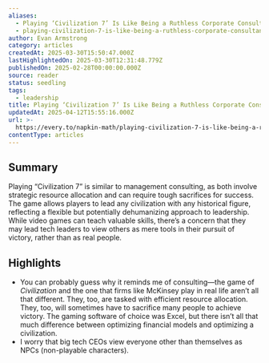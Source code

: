 ```yaml
---
aliases:
  - Playing ‘Civilization 7’ Is Like Being a Ruthless Corporate Consultant
  - playing-civilization-7-is-like-being-a-ruthless-corporate-consultant
author: Evan Armstrong
category: articles
createdAt: 2025-03-30T15:50:47.000Z
lastHighlightedOn: 2025-03-30T12:31:48.779Z
publishedOn: 2025-02-28T00:00:00.000Z
source: reader
status: seedling
tags:
  - leadership
title: Playing ‘Civilization 7’ Is Like Being a Ruthless Corporate Consultant
updatedAt: 2025-04-12T15:55:16.000Z
url: >-
  https://every.to/napkin-math/playing-civilization-7-is-like-being-a-ruthless-corporate-consultant
contentType: articles
---
```

## Summary

Playing “Civilization 7” is similar to management consulting, as both involve strategic resource allocation and can require tough sacrifices for success. The game allows players to lead any civilization with any historical figure, reflecting a flexible but potentially dehumanizing approach to leadership. While video games can teach valuable skills, there’s a concern that they may lead tech leaders to view others as mere tools in their pursuit of victory, rather than as real people.

## Highlights

- You can probably guess why it reminds me of consulting—the game of _Civilization_ and the one that firms like McKinsey play in real life aren’t all that different. They, too, are tasked with efficient resource allocation. They, too, will sometimes have to sacrifice many people to achieve victory. The gaming software of choice was Excel, but there isn’t all that much difference between optimizing financial models and optimizing a civilization.
- I worry that big tech CEOs view everyone other than themselves as NPCs (non-playable characters).
